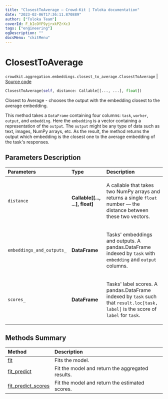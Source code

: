```yaml
---
title: "ClosestToAverage — Crowd-Kit | Toloka documentation"
date: "2023-02-06T17:36:11.870889"
author: ["Toloka Team"]
coverId: F_bIcOYF9yjrxkPZrXc3
tags: ["engineering"]
ogDescription: ""
docsMenu: "ckitMenu"
---
```


# ClosestToAverage
`crowdkit.aggregation.embeddings.closest_to_average.ClosestToAverage` | [Source code](https://github.com/Toloka/crowd-kit/blob/v1.2.0/crowdkit/aggregation/embeddings/closest_to_average.py#L13)

```python
ClosestToAverage(self, distance: Callable[[..., ...], float])
```

Closest to Average - chooses the output with the embedding closest to the average embedding.

This method takes a `DataFrame` containing four columns: `task`, `worker`, `output`, and `embedding`.
Here the `embedding` is a vector containing a representation of the `output`. The `output` might be any
type of data such as text, images, NumPy arrays, etc. As the result, the method returns the output which
embedding is the closest one to the average embedding of the task's responses.

## Parameters Description

| Parameters | Type | Description |
| :----------| :----| :-----------|
`distance`|**Callable\[\[..., ...\], float\]**|<p>A callable that takes two NumPy arrays and returns a single `float` number — the distance between these two vectors.</p>
`embeddings_and_outputs_`|**DataFrame**|<p>Tasks&#x27; embeddings and outputs. A pandas.DataFrame indexed by `task` with `embedding` and `output` columns.</p>
`scores_`|**DataFrame**|<p>Tasks&#x27; label scores. A pandas.DataFrame indexed by `task` such that `result.loc[task, label]` is the score of `label` for `task`.</p>
## Methods Summary

| Method | Description |
| :------| :-----------|
[fit](/docs-new/crowd-kit/reference/crowdkit.aggregation.embeddings.closest_to_average.ClosestToAverage.fit)| Fits the model.
[fit_predict](/docs-new/crowd-kit/reference/crowdkit.aggregation.embeddings.closest_to_average.ClosestToAverage.fit_predict)| Fit the model and return the aggregated results.
[fit_predict_scores](/docs-new/crowd-kit/reference/crowdkit.aggregation.embeddings.closest_to_average.ClosestToAverage.fit_predict_scores)| Fit the model and return the estimated scores.
